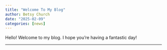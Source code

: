 ```yaml
---
title: "Welcome To My Blog"
author: Betsy Church
date: "2025-02-09"
categories: [news]
---
```

Hello! Welcome to my blog. I hope you're having a fantastic day!

---
